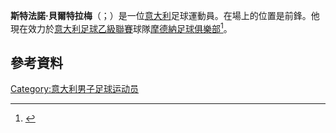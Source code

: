 '''斯特法諾·貝爾特拉梅'''（{{lang-it|Stefano Beltrame}}；{{bd|1993年|2月8日}}）是一位[[意大利|意大利]]足球運動員。在場上的位置是前鋒。他現在效力於[[意大利足球乙級聯賽|意大利足球乙級聯賽]]球隊[[摩德納足球俱樂部|摩德納足球俱樂部]]<ref>{{Cite web |url=http://www.tuttomercatoweb.com/serie-b/ufficiale-modena-beltrame-arriva-in-prestito-dalla-sampdoria-575627 |title=存档副本 |accessdate=2015-06-22 |archive-date=2016-03-04 |archive-url=https://web.archive.org/web/20160304232326/http://www.tuttomercatoweb.com/serie-b/ufficiale-modena-beltrame-arriva-in-prestito-dalla-sampdoria-575627 |dead-url=no }}</ref>。
==參考資料==
{{Reflist}}

{{DEFAULTSORT: Beltrame, Stefano}}
[[Category:意大利男子足球运动员|Category:意大利男子足球运动员]]

{{Sport-bio-stub}}